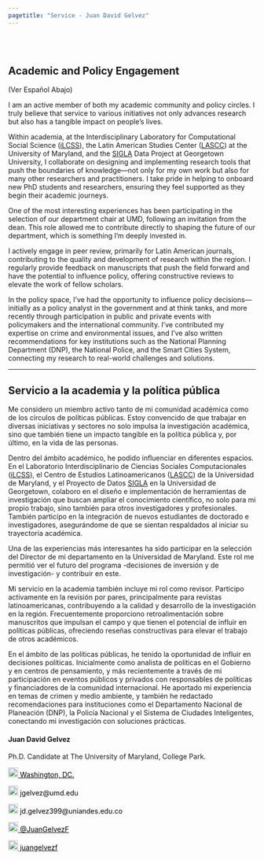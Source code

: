 ```yaml
---
pagetitle: "Service - Juan David Gelvez"
---
```


<br>  </br> <!--- Agrega lineas en blanco --->

<!------------- Panel de la izquierda ------------->
<div class="col-sm-9">


<!--- Work in progress --->

## Academic and Policy Engagement
(Ver Español Abajo)

I am an active member of both my academic community and policy circles. I truly believe that service to various initiatives not only advances research but also has a tangible impact on people’s lives.

Within academia, at the Interdisciplinary Laboratory for Computational Social Science ([iLCSS](https://ilcss.umd.edu/)), the Latin American Studies Center ([LASCC](https://lacs.umd.edu/)) at the University of Maryland, and the [SIGLA](https://sigla.georgetown.domains/gateway/) Data Project at Georgetown University, I collaborate on designing and implementing research tools that push the boundaries of knowledge—not only for my own work but also for many other researchers and practitioners. I take pride in helping to onboard new PhD students and researchers, ensuring they feel supported as they begin their academic journeys.

One of the most interesting experiences has been participating in the selection of our department chair at UMD, following an invitation from the dean. This role allowed me to contribute directly to shaping the future of our department, which is something I’m deeply invested in.

I actively engage in peer review, primarily for Latin American journals, contributing to the quality and development of research within the region. I regularly provide feedback on manuscripts that push the field forward and have the potential to influence policy, offering constructive reviews to elevate the work of fellow scholars.

In the policy space, I’ve had the opportunity to influence policy decisions—initially as a policy analyst in the government and at think tanks, and more recently through participation in public and private events with policymakers and the international community. I’ve contributed my expertise on crime and environmental issues, and I’ve also written recommendations for key institutions such as the National Planning Department (DNP), the National Police, and the Smart Cities System, connecting my research to real-world challenges and solutions.

-----------------------------------------

## Servicio a la academia y la política pública


Me considero un miembro activo tanto de mi comunidad académica como de los círculos de políticas públicas. Estoy convencido de que trabajar en diversas iniciativas y sectores no solo impulsa la investigación académica, sino que también tiene un impacto tangible en la política pública y, por último, en la vida de las personas.

Dentro del ámbito académico, he podido influenciar en diferentes espacios. En el Laboratorio Interdisciplinario de Ciencias Sociales Computacionales ([iLCSS](https://ilcss.umd.edu/)), el Centro de Estudios Latinoamericanos ([LASCC](https://lacs.umd.edu/)) de la Universidad de Maryland, y el Proyecto de Datos [SIGLA](https://sigla.georgetown.domains/gateway/) en la Universidad de Georgetown, colaboro en el diseño e implementación de herramientas de investigación que buscan ampliar el conocimiento científico, no solo para mi propio trabajo, sino también para otros investigadores y profesionales. También participo en la integración de nuevos estudiantes de doctorado e investigadores, asegurándome de que se sientan respaldados al iniciar su trayectoria académica.

Una de las experiencias más interesantes ha sido participar en la selección del Director de mi departamento en la Universidad de Maryland. Este rol me permitió ver el futuro del programa -decisiones de inversión y de investigación- y contribuir en este.

Mi servicio en la academia también incluye mi rol como revisor. Participo activamente en la revisión por pares, principalmente para revistas latinoamericanas, contribuyendo a la calidad y desarrollo de la investigación en la región. Frecuentemente proporciono retroalimentación sobre manuscritos que impulsan el campo y que tienen el potencial de influir en políticas públicas, ofreciendo reseñas constructivas para elevar el trabajo de otros académicos.

En el ámbito de las políticas públicas, he tenido la oportunidad de influir en decisiones políticas. Inicialmente como analista de políticas en el Gobierno y en centros de pensamiento, y más recientemente a través de mi participación en eventos públicos y privados con responsables de políticas y financiadores de la comunidad internacional. He aportado mi experiencia en temas de crimen y medio ambiente, y también he redactado recomendaciones para instituciones como el Departamento Nacional de Planeación (DNP), la Policía Nacional y el Sistema de Ciudades Inteligentes, conectando mi investigación con soluciones prácticas.


</div>
<!------------- Panel de la izquierda ------------->


<!------------- Panel de la derecha ------------->
<div class="col-sm-3">

#### Juan David Gelvez

Ph.D. Candidate at The University of Maryland, College Park.

<!-- Location -->
<a href="https://www.google.com/maps/place/Washington+D.+C.,+Distrito+de+Columbia/@38.8938672,-77.0846157,12z/data=!3m1!4b1!4m5!3m4!1s0x89b7c6de5af6e45b:0xc2524522d4885d2a!8m2!3d38.9071923!4d-77.0368707" style="color:black;"> <img alt="Qries" src="./images/location.png" width="20" height="20">  Washington, DC.</a>

<!-- Correo -->
<p style="color:black"><img alt="Qries" src="./images/correo.png" width="20" height="20"> jgelvez@umd.edu </img></p>

<!-- Correo -->
<p style="color:black"><img alt="Qries" src="./images/correo.png" width="20" height="20"> jd.gelvez399@uniandes.edu.co </img></p>

<!-- Twitter -->
 <a href="https://twitter.com/JuanGelvezF" style="color:black;"> <img alt="Qries" src="./images/twitter.jpg" width="20" height="20">  @JuanGelvezF</a> 


<!-- GitHub -->
<a href="https://github.com/juangelvezf" style="color:black;"> <img alt="Qries" src="./images/github.png" width="20" height="20">  juangelvezf</a>

</div>
<!------------- Panel de la derecha ------------->



<br>  </br> <!--- Agrega lineas en blanco --->
